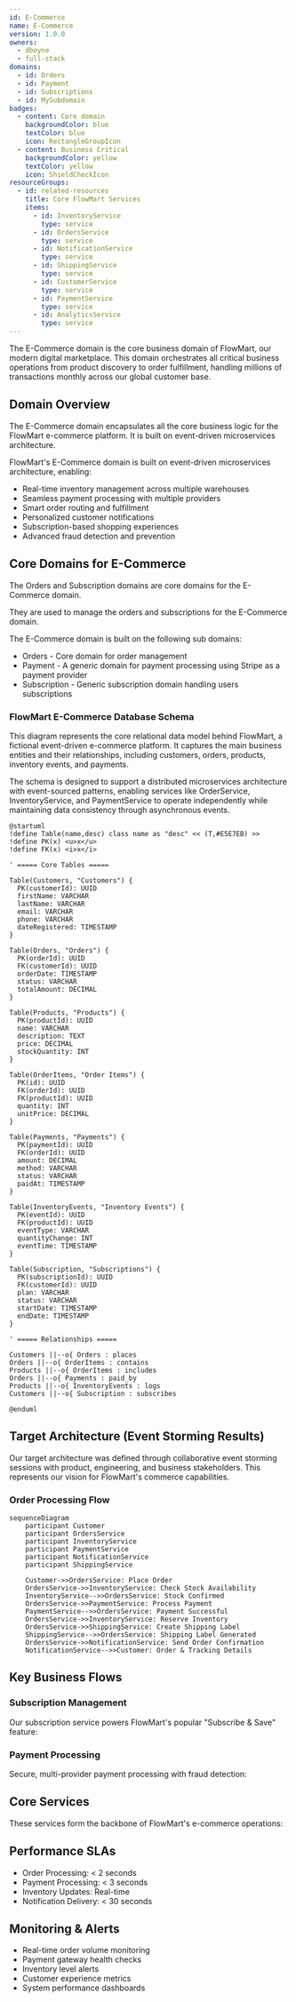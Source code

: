 ```yaml
---
id: E-Commerce
name: E-Commerce
version: 1.0.0
owners:
  - dboyne
  - full-stack
domains:
  - id: Orders
  - id: Payment
  - id: Subscriptions
  - id: MySubdomain
badges:
  - content: Core domain
    backgroundColor: blue
    textColor: blue
    icon: RectangleGroupIcon
  - content: Business Critical
    backgroundColor: yellow
    textColor: yellow
    icon: ShieldCheckIcon
resourceGroups:
  - id: related-resources
    title: Core FlowMart Services
    items:
      - id: InventoryService
        type: service
      - id: OrdersService
        type: service
      - id: NotificationService
        type: service
      - id: ShippingService
        type: service
      - id: CustomerService
        type: service
      - id: PaymentService
        type: service
      - id: AnalyticsService
        type: service
---
```



The E-Commerce domain is the core business domain of FlowMart, our modern digital marketplace. This domain orchestrates all critical business operations from product discovery to order fulfillment, handling millions of transactions monthly across our global customer base.


<Tiles>
    <Tile 
        icon="UserGroupIcon" 
        href="/docs/teams/full-stack" 
        title="Engineering Support" 
        description="Questions? Contact our full-stack team for technical support" 
    />
    <Tile 
        icon="RectangleGroupIcon" 
        href={`/visualiser/domains/${frontmatter.id}/${frontmatter.version}`} 
        title="Domain Architecture" 
        description="Explore our domain structure and service interactions" 
    />
    <Tile 
        icon="CircleStackIcon" 
        href={`#flowmart-e-commerce-database-schema`} 
        title="Database Schema" 
        description="Explore our database schema for the E-Commerce domain" 
    />
    <Tile 
        icon="RectangleGroupIcon" 
        href={`#target-architecture-event-storming-results`} 
        title="Target Architecture" 
        description="Explore our target architecture for the E-Commerce domain" 
    />
</Tiles>

## Domain Overview

The E-Commerce domain encapsulates all the core business logic for the FlowMart e-commerce platform. It is built on event-driven microservices architecture.

<NodeGraph  />

FlowMart's E-Commerce domain is built on event-driven microservices architecture, enabling:
- Real-time inventory management across multiple warehouses
- Seamless payment processing with multiple providers
- Smart order routing and fulfillment
- Personalized customer notifications
- Subscription-based shopping experiences
- Advanced fraud detection and prevention

## Core Domains for E-Commerce

The <ResourceLink id="Orders" type="domain">Orders</ResourceLink> and <ResourceLink id="Subscriptions" type="domain">Subscription</ResourceLink> domains are core domains for the E-Commerce domain.

<span class="not-prose">They are used to manage the orders and subscriptions for the E-Commerce domain.</span>

<div class="grid grid-cols-2 gap-4 not-prose">
  <NodeGraph id="Orders" version="0.0.3" type="domain" />
  <NodeGraph id="Subscriptions" version="0.0.1" type="domain" />
</div>

The E-Commerce domain is built on the following sub domains:

- <ResourceLink id="Orders" type="domain">Orders</ResourceLink> - Core domain for order management
- <ResourceLink id="Payment" type="domain">Payment</ResourceLink> - A generic domain for payment processing using Stripe as a payment provider
- <ResourceLink id="Subscriptions" type="domain">Subscription</ResourceLink> - Generic subscription domain handling users subscriptions


### FlowMart E-Commerce Database Schema

This diagram represents the core relational data model behind FlowMart, a fictional event-driven e-commerce platform. It captures the main business entities and their relationships, including customers, orders, products, inventory events, and payments.

The schema is designed to support a distributed microservices architecture with event-sourced patterns, enabling services like OrderService, InventoryService, and PaymentService to operate independently while maintaining data consistency through asynchronous events.

```plantuml
@startuml
!define Table(name,desc) class name as "desc" << (T,#E5E7EB) >>
!define PK(x) <u>x</u>
!define FK(x) <i>x</i>

' ===== Core Tables =====

Table(Customers, "Customers") {
  PK(customerId): UUID
  firstName: VARCHAR
  lastName: VARCHAR
  email: VARCHAR
  phone: VARCHAR
  dateRegistered: TIMESTAMP
}

Table(Orders, "Orders") {
  PK(orderId): UUID
  FK(customerId): UUID
  orderDate: TIMESTAMP
  status: VARCHAR
  totalAmount: DECIMAL
}

Table(Products, "Products") {
  PK(productId): UUID
  name: VARCHAR
  description: TEXT
  price: DECIMAL
  stockQuantity: INT
}

Table(OrderItems, "Order Items") {
  PK(id): UUID
  FK(orderId): UUID
  FK(productId): UUID
  quantity: INT
  unitPrice: DECIMAL
}

Table(Payments, "Payments") {
  PK(paymentId): UUID
  FK(orderId): UUID
  amount: DECIMAL
  method: VARCHAR
  status: VARCHAR
  paidAt: TIMESTAMP
}

Table(InventoryEvents, "Inventory Events") {
  PK(eventId): UUID
  FK(productId): UUID
  eventType: VARCHAR
  quantityChange: INT
  eventTime: TIMESTAMP
}

Table(Subscription, "Subscriptions") {
  PK(subscriptionId): UUID
  FK(customerId): UUID
  plan: VARCHAR
  status: VARCHAR
  startDate: TIMESTAMP
  endDate: TIMESTAMP
}

' ===== Relationships =====

Customers ||--o{ Orders : places
Orders ||--o{ OrderItems : contains
Products ||--o{ OrderItems : includes
Orders ||--o{ Payments : paid_by
Products ||--o{ InventoryEvents : logs
Customers ||--o{ Subscription : subscribes

@enduml

```

## Target Architecture (Event Storming Results)

Our target architecture was defined through collaborative event storming sessions with product, engineering, and business stakeholders. This represents our vision for FlowMart's commerce capabilities.

<Miro boardId="uXjVIHCImos=/" moveToWidget="3074457347671667709" edit={false} />


### Order Processing Flow

```mermaid
sequenceDiagram
    participant Customer
    participant OrdersService
    participant InventoryService
    participant PaymentService
    participant NotificationService
    participant ShippingService

    Customer->>OrdersService: Place Order
    OrdersService->>InventoryService: Check Stock Availability
    InventoryService-->>OrdersService: Stock Confirmed
    OrdersService->>PaymentService: Process Payment
    PaymentService-->>OrdersService: Payment Successful
    OrdersService->>InventoryService: Reserve Inventory
    OrdersService->>ShippingService: Create Shipping Label
    ShippingService-->>OrdersService: Shipping Label Generated
    OrdersService->>NotificationService: Send Order Confirmation
    NotificationService-->>Customer: Order & Tracking Details
```

## Key Business Flows

### Subscription Management
Our subscription service powers FlowMart's popular "Subscribe & Save" feature:

<Flow id="CancelSubscription" version="latest" includeKey={false} />

### Payment Processing
Secure, multi-provider payment processing with fraud detection:

<Flow id="PaymentFlow" version="latest" includeKey={false} />

## Core Services

These services form the backbone of FlowMart's e-commerce operations:

<ResourceGroupTable 
    id="related-resources" 
    limit={7} 
    showOwners={true} 
    description="Essential services powering our e-commerce platform" 
/>

## Performance SLAs

- Order Processing: < 2 seconds
- Payment Processing: < 3 seconds
- Inventory Updates: Real-time
- Notification Delivery: < 30 seconds

## Monitoring & Alerts

- Real-time order volume monitoring
- Payment gateway health checks
- Inventory level alerts
- Customer experience metrics
- System performance dashboards

<Footer />

